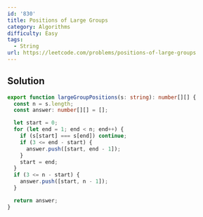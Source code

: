 ```yaml
---
id: '830'
title: Positions of Large Groups
category: Algorithms
difficulty: Easy
tags:
  - String
url: https://leetcode.com/problems/positions-of-large-groups
---
```


## Solution

```typescript showLineNumbers
export function largeGroupPositions(s: string): number[][] {
  const n = s.length;
  const answer: number[][] = [];

  let start = 0;
  for (let end = 1; end < n; end++) {
    if (s[start] === s[end]) continue;
    if (3 <= end - start) {
      answer.push([start, end - 1]);
    }
    start = end;
  }
  if (3 <= n - start) {
    answer.push([start, n - 1]);
  }

  return answer;
}
```
